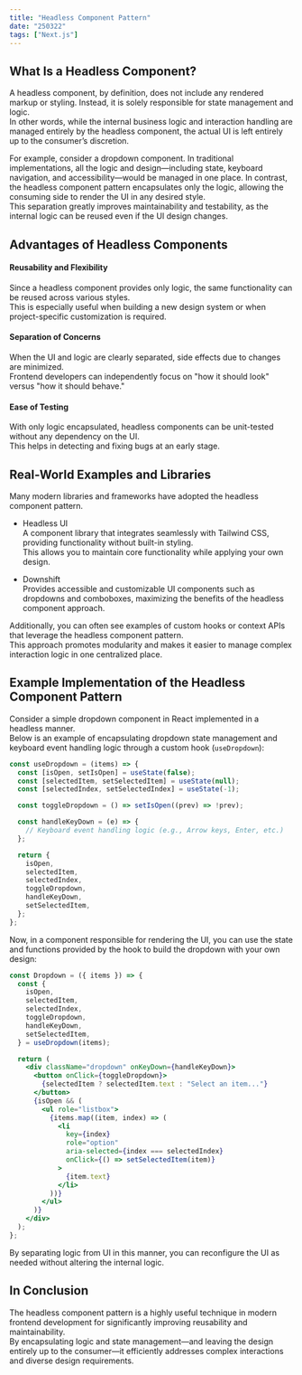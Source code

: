 ```yaml
---
title: "Headless Component Pattern"
date: "250322"
tags: ["Next.js"]
---
```


## What Is a Headless Component?

A headless component, by definition, does not include any rendered markup or styling. Instead, it is solely responsible for state management and logic.  
In other words, while the internal business logic and interaction handling are managed entirely by the headless component, the actual UI is left entirely up to the consumer’s discretion.

For example, consider a dropdown component. In traditional implementations, all the logic and design—including state, keyboard navigation, and accessibility—would be managed in one place. In contrast, the headless component pattern encapsulates only the logic, allowing the consuming side to render the UI in any desired style.  
This separation greatly improves maintainability and testability, as the internal logic can be reused even if the UI design changes.

## Advantages of Headless Components

#### Reusability and Flexibility

Since a headless component provides only logic, the same functionality can be reused across various styles.  
This is especially useful when building a new design system or when project-specific customization is required.

#### Separation of Concerns

When the UI and logic are clearly separated, side effects due to changes are minimized.  
Frontend developers can independently focus on "how it should look" versus "how it should behave."

#### Ease of Testing

With only logic encapsulated, headless components can be unit-tested without any dependency on the UI.  
This helps in detecting and fixing bugs at an early stage.

## Real-World Examples and Libraries

Many modern libraries and frameworks have adopted the headless component pattern.

- Headless UI  
  A component library that integrates seamlessly with Tailwind CSS, providing functionality without built-in styling.  
  This allows you to maintain core functionality while applying your own design.

- Downshift  
  Provides accessible and customizable UI components such as dropdowns and comboboxes, maximizing the benefits of the headless component approach.

Additionally, you can often see examples of custom hooks or context APIs that leverage the headless component pattern.  
This approach promotes modularity and makes it easier to manage complex interaction logic in one centralized place.

## Example Implementation of the Headless Component Pattern

Consider a simple dropdown component in React implemented in a headless manner.  
Below is an example of encapsulating dropdown state management and keyboard event handling logic through a custom hook (`useDropdown`):

```jsx
const useDropdown = (items) => {
  const [isOpen, setIsOpen] = useState(false);
  const [selectedItem, setSelectedItem] = useState(null);
  const [selectedIndex, setSelectedIndex] = useState(-1);

  const toggleDropdown = () => setIsOpen((prev) => !prev);

  const handleKeyDown = (e) => {
    // Keyboard event handling logic (e.g., Arrow keys, Enter, etc.)
  };

  return {
    isOpen,
    selectedItem,
    selectedIndex,
    toggleDropdown,
    handleKeyDown,
    setSelectedItem,
  };
};
```

Now, in a component responsible for rendering the UI, you can use the state and functions provided by the hook to build the dropdown with your own design:

```jsx
const Dropdown = ({ items }) => {
  const {
    isOpen,
    selectedItem,
    selectedIndex,
    toggleDropdown,
    handleKeyDown,
    setSelectedItem,
  } = useDropdown(items);

  return (
    <div className="dropdown" onKeyDown={handleKeyDown}>
      <button onClick={toggleDropdown}>
        {selectedItem ? selectedItem.text : "Select an item..."}
      </button>
      {isOpen && (
        <ul role="listbox">
          {items.map((item, index) => (
            <li
              key={index}
              role="option"
              aria-selected={index === selectedIndex}
              onClick={() => setSelectedItem(item)}
            >
              {item.text}
            </li>
          ))}
        </ul>
      )}
    </div>
  );
};
```

By separating logic from UI in this manner, you can reconfigure the UI as needed without altering the internal logic.

## In Conclusion

The headless component pattern is a highly useful technique in modern frontend development for significantly improving reusability and maintainability.  
By encapsulating logic and state management—and leaving the design entirely up to the consumer—it efficiently addresses complex interactions and diverse design requirements.
